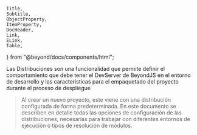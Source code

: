     Title,
    Subtitle,
    ObjectProperty,
    ItemProperty,
    DocHeader,
    Link,
    ELink,
    Table,
} from "@beyond/docs/components/html";

<DocHeader id="intro" pretitle="Fundamentos" title="Distribuciones" />

Las Distribuciones son una funcionalidad que permite definir el comportamiento
que debe tener el DevServer de BeyondJS en el entorno de desarrollo y las caracteristicas para el
empaquetado del proyecto durante el proceso de despliegue

> Al crear un nuevo proyecto, este viene con una distribución configurada de forma predeterminada.
> En este documento se describen en detalle todas las opciones de configuración de las distribuciones,
> necesarias para trabajar con diferentes entornos de ejecución o tipos de resolución de módulos.

<Title id="definition" tag="h2" text="Definición" />

Las distribuciones se definen en el archivo `project.json`, en la propiedad `distirbutions`
del entry point `development`.

Un ejemplo de una distribución es:

<Code>
    {` {
    "name": "web",
    "platform": "web",
    "environment": "development",
    "ports": {
        "bundles": 3500
    }
},
`}
</Code>

<Title id="properties" tag="h2" text="Propiedades" />

-   <ObjectProperty type="string">name</ObjectProperty> Nombre identificador de la distribución.
-   <ObjectProperty type="string">platform</ObjectProperty> identificador de la plataforma que utiliza la distribución. Puede
    ver los identificadores de plataformas en la <Link href="/platforms">sección de Plataformas</Link>

-   <ObjectProperty type="string">environment</ObjectProperty> soporta los valores `deployment` y `production`.

    -   <ObjectProperty type="object">ports</ObjectProperty> recibe un objeto con las siguientes propiedades :
    -   <ObjectProperty type="number">bundles</ObjectProperty> puerto en el que el DevServer devolverá los bundles.
    -   <ObjectProperty type="number">http</ObjectProperty> Puerto para conectar debuggers o inspectores de código. Puede
        leer más sobre inspección remota en <Link href="/remote-inspection">sección de inspección remota.</Link>

-   <ObjectProperty type="object">ts</ObjectProperty> Objeto manejado para gestionar configuraciones del compilador typescript,
    actualmente soporta las siguientes propiedades:

    -   <ItemProperty type="string" optional label="compiler">
            acepta los valores `ts` y `transpiler`.
        </ItemProperty>

-   <ItemProperty type="string" optional label="backend">
        Esta propiedad es requerida si el paquete utiliza una conexión con un backend por medio de websockets. Puedes
        leer más acerca de esto en la <Link href="/bridges">sección de Bridges</Link> .
    </ItemProperty>
